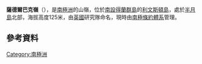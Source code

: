 {{Coord|62|35|S|59|56|W||display=title}}

'''薩德爾巴克嶺'''（{{lang-en|Saddleback Ridge}}），是[[南極洲|南極洲]]的山嶺，位於[[南設得蘭群島|南設得蘭群島]]的[[利文斯頓島|利文斯頓島]]，處於[[半月島|半月島]]北部，海拔高度125米，由[[英國|英國]]研究隊命名，現時由[[南極條約體系|南極條約體系]]管理。

==參考資料==
{{usgs-gazetteer}}

{{Antarctica-geo-stub}}
[[Category:南極洲|Category:南極洲]]